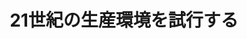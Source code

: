 ﻿---
title: "21世紀の生産環境を試行する"
category: "工学院"
vol: "12"
interviewee: "伊東・新野 "
url: ""
tags: []
pdf: "12-6.pdf"
facephoto: ""
career: ""
preface: "産業活動の基盤は生産である。この生産システムの善し悪しは、直接産業活動に影響を与えるばかりではなく国際競争力の面でも重要な要素となる。日本は工業技術力で他国を凌駕していると言われているが、こうした生産分野で行われている最先端の研究が我々の目に触れる機会は非常に少ない。東工大ではこの分野の研究を生産機械工工学院科の伊東と新野が共同で行なっておられる。取材では主に新野助教授にお話を伺ったが両では「機械」という名前から連想される研究のほかにも、幅広い研究を行なっておられる。第三者がで実際に行われている研究の間に関係性を発見することは難しいかもしれない。しかし多様な研究の行われている背景には大きな方向性が存在し、それは「21世紀へ向けた生産システムの構築」という言葉に集約できる。"
---
